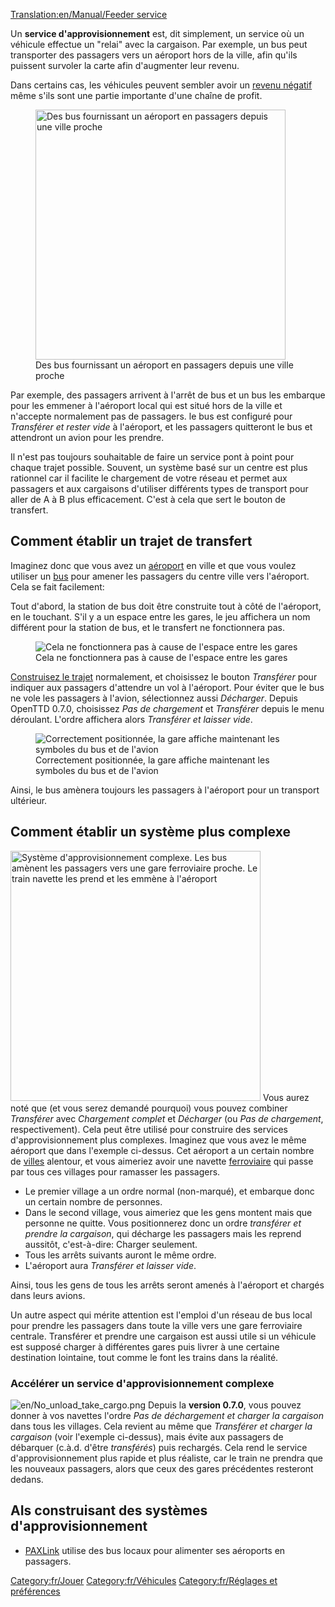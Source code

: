 [[Translation:en/Manual/Feeder service]]

{{fr/Note|Si vous voulez créer un [[fr/Manual/Service d'approvisionnement à double sens|service d'approvisionnement à double sens]], alors regardez ici. La méthode décrite sur cette page ne fonctionne que dans un sens.}}
Un '''service d'approvisionnement''' est, dit simplement, un service où un véhicule effectue un "relai" avec la cargaison. Par exemple, un bus peut transporter des passagers vers un aéroport hors de la ville, afin qu'ils puissent survoler la carte afin d'augmenter leur revenu.

Dans certains cas, les véhicules peuvent sembler avoir un [[fr/Manual/Revenu négatif avec service d'approvisionnement|revenu négatif]] même s'ils sont une partie importante d'une chaîne de profit.

[[File:en/Feeder service.png|right|thumb|400px|Des bus fournissant un aéroport en passagers depuis une ville proche]]

Par exemple, des passagers arrivent à l'arrêt de bus et un bus les embarque pour les emmener à l'aéroport local qui est situé hors de la ville et n'accepte normalement pas de passagers. le bus est configuré pour ''Transférer et rester vide'' à l'aéroport, et les passagers quitteront le bus et attendront un avion pour les prendre.

Il n'est pas toujours souhaitable de faire un service pont à point pour chaque trajet possible. Souvent, un système basé sur un centre est plus rationnel car il facilite le chargement de votre réseau et permet aux passagers et aux cargaisons d'utiliser différents types de transport pour aller de A à B plus efficacement. C'est à cela que sert le bouton de transfert.

==Comment établir un trajet de transfert==
Imaginez donc que vous avez un [[fr/Manual/Aéroports|aéroport]] en ville et que vous voulez utiliser un [[fr/Manual/Base Set/Road Vehicles/Bus|bus]] pour amener les passagers du centre ville vers l'aéroport. Cela se fait facilement:

Tout d'abord, la station de bus doit être construite tout à côté de l'aéroport, en le touchant. S'il y a un espace entre les gares, le jeu affichera un nom différent pour la station de bus, et le transfert ne fonctionnera pas.

[[File:en/Feeder service wrong.png|none|frame|Cela ne fonctionnera pas à cause de l'espace entre les gares]]

[[fr/Manual/Construction|Construisez le trajet]] normalement, et choisissez le bouton ''Transférer'' pour indiquer aux passagers d'attendre un vol à l'aéroport. Pour éviter que le bus ne vole les passagers à l'avion, sélectionnez aussi ''Décharger''. Depuis OpenTTD 0.7.0, choisissez ''Pas de chargement'' et ''Transférer'' depuis le menu déroulant. L'ordre affichera alors ''Transférer et laisser vide''.

[[File:en/Feeder service correct.png|none|frame|Correctement positionnée, la gare affiche maintenant les symboles du bus et de l'avion]]

Ainsi, le bus amènera toujours les passagers à l'aéroport pour un transport ultérieur.

==Comment établir un système plus complexe==
[[File:en/Complex feeder system.png|right|thumb|400px|Système d'approvisionnement complexe. Les bus amènent les passagers vers une gare ferroviaire proche. Le train navette les prend et les emmène à l'aéroport]]
Vous aurez noté que (et vous serez demandé pourquoi) vous pouvez combiner ''Transférer'' avec ''Chargement complet'' et ''Décharger'' (ou ''Pas de chargement'', respectivement). Cela peut être utilisé pour construire des services d'approvisionnement plus complexes.
Imaginez que vous avez le même aéroport que dans l'exemple ci-dessus. Cet aéroport a un certain nombre de [[fr/Manual/Ville|villes]] alentour, et vous aimeriez avoir une navette [[fr/Manual/Trains|ferroviaire]] qui passe par tous ces villages pour ramasser les passagers.

* Le premier village a un ordre normal (non-marqué), et embarque donc un certain nombre de personnes.
* Dans le second village, vous aimeriez que les gens montent mais que personne ne quitte. Vous positionnerez donc un ordre ''transférer et prendre la cargaison'', qui décharge les passagers mais les reprend aussitôt, c'est-à-dire: Charger seulement.
* Tous les arrêts suivants auront le même ordre.
* L'aéroport aura ''Transférer et laisser vide''.

Ainsi, tous les gens de tous les arrêts seront amenés à l'aéroport et chargés dans leurs avions.

Un autre aspect qui mérite attention est l'emploi d'un réseau de bus local pour prendre les passagers dans toute la ville vers une gare ferroviaire centrale. Transférer et prendre une cargaison est aussi utile si un véhicule est supposé charger à différentes gares puis livrer à une certaine destination lointaine, tout comme le font les trains dans la réalité.

=== Accélérer un service d'approvisionnement complexe ===
[[File:en/No unload take cargo.png|right]]
Depuis la '''version 0.7.0''', vous pouvez donner à vos navettes l'ordre ''Pas de déchargement et charger la cargaison'' dans tous les villages. Cela revient au même que ''Transférer et charger la cargaison'' (voir l'exemple ci-dessus), mais évite aux passagers de débarquer (c.à.d. d'être ''transférés'') puis rechargés. Cela rend le service d'approvisionnement plus rapide et plus réaliste, car le train ne prendra que les nouveaux passagers, alors que ceux des gares précédentes resteront dedans.
{{fr/Disponibilité|0.7}}

== AIs construisant des systèmes d'approvisionnement ==
* [http://www.tt-forums.net/viewtopic.php?f=65&t=41518 PAXLink] utilise des bus locaux pour alimenter ses aéroports en passagers.

[[Category:fr/Jouer]]
[[Category:fr/Véhicules]]
[[Category:fr/Réglages et préférences]]